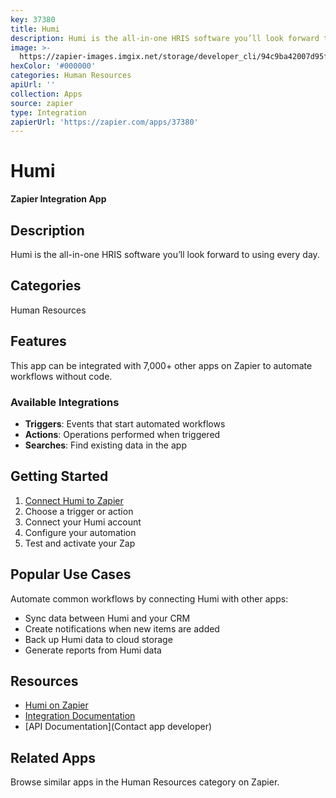 ```yaml
---
key: 37380
title: Humi
description: Humi is the all-in-one HRIS software you’ll look forward to using every day.
image: >-
  https://zapier-images.imgix.net/storage/developer_cli/94c9ba42007d95f239382c30fa31c0e9_2.png?auto=format%2Ccompress&ixlib=python-3.0.0&q=50
hexColor: '#000000'
categories: Human Resources
apiUrl: ''
collection: Apps
source: zapier
type: Integration
zapierUrl: 'https://zapier.com/apps/37380'
---
```

# Humi

**Zapier Integration App**

## Description

Humi is the all-in-one HRIS software you’ll look forward to using every day.

## Categories

Human Resources

## Features

This app can be integrated with 7,000+ other apps on Zapier to automate workflows without code.

### Available Integrations

- **Triggers**: Events that start automated workflows
- **Actions**: Operations performed when triggered
- **Searches**: Find existing data in the app

## Getting Started

1. [Connect Humi to Zapier](https://zapier.com/apps/37380)
2. Choose a trigger or action
3. Connect your Humi account
4. Configure your automation
5. Test and activate your Zap

## Popular Use Cases

Automate common workflows by connecting Humi with other apps:

- Sync data between Humi and your CRM
- Create notifications when new items are added
- Back up Humi data to cloud storage
- Generate reports from Humi data

## Resources

- [Humi on Zapier](https://zapier.com/apps/37380)
- [Integration Documentation](https://zapier.com/apps/37380/integrations)
- [API Documentation](Contact app developer)

## Related Apps

Browse similar apps in the Human Resources category on Zapier.
